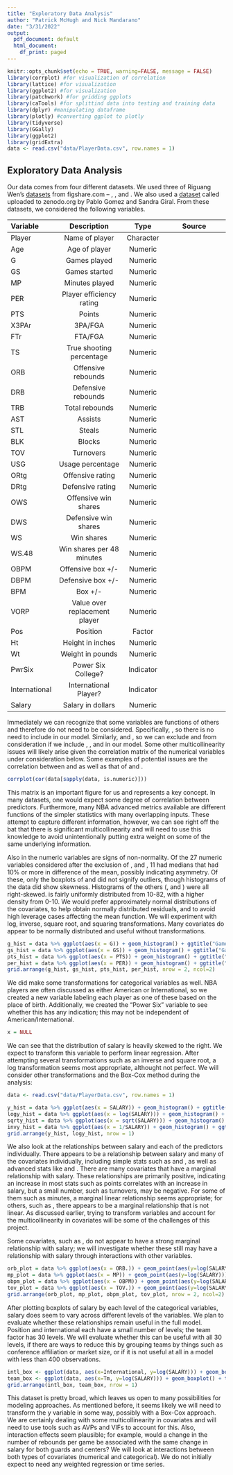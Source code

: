 ```yaml
---
title: "Exploratory Data Analysis"
author: "Patrick McHugh and Nick Mandarano"
date: "3/31/2022"
output:
  pdf_document: default
  html_document:
    df_print: paged
---
```


```r
knitr::opts_chunk$set(echo = TRUE, warning=FALSE, message = FALSE)
library(corrplot) #for visualization of correlation
library(lattice) #for visualization
library(ggplot2) #for visualization
library(patchwork) #for gridding ggplots
library(caTools) #for splittind data into testing and training data
library(dplyr) #manipulating dataframe
library(plotly) #converting ggplot to plotly
library(tidyverse)
library(GGally)
library(ggplot2)
library(gridExtra)
data <- read.csv("data/PlayerData.csv", row.names = 1)
```


## Exploratory Data Analysis


Our data comes from four different datasets. We used three of Riguang Wen's [datasets](https://figshare.com/articles/dataset/NBA_data/5414170) from figshare.com -- \texttt{players cv}, \texttt{players salary}, and \texttt{players stat}. We also used a [dataset](https://zenodo.org/record/3750329#.YkT6YW7MJAe) called \texttt{NBA RS 2020-1950 Stats} uploaded to zenodo.org by Pablo Gomez and Sandra Giral. From these datasets, we considered the following variables.

| Variable      | Description               | Type          | Source                  |
|:--------------|:-------------------------:|:-------------:|:-----------------------:|
| Player        | Name of player            | Character     | \texttt{players stat}   |
| Age           | Age of player             | Numeric       | \texttt{players stat}   |
| G             | Games played              | Numeric       | \texttt{players stat}   |
| GS            | Games started             | Numeric       | \texttt{players stat}   |
| MP            | Minutes played            | Numeric       | \texttt{players stat}   |
| PER           | Player efficiency rating  | Numeric       | \texttt{players stat}   |
| PTS           | Points                    | Numeric       | \texttt{NBA RS 2020-1950 Stats} |
| X3PAr         | 3PA/FGA                   | Numeric       | \texttt{players stat}   |
| FTr           | FTA/FGA                   | Numeric       | \texttt{players stat}   |
| TS            | True shooting percentage  | Numeric       | \texttt{NBA RS 2020-1950 Stats} |
| ORB           | Offensive rebounds        | Numeric       | \texttt{players stat}   |
| DRB           | Defensive rebounds        | Numeric       | \texttt{players stat}   |
| TRB           | Total rebounds            | Numeric       | \texttt{players stat}   |
| AST           | Assists                   | Numeric       | \texttt{players stat}   |
| STL           | Steals                    | Numeric       | \texttt{players stat}   |
| BLK           | Blocks                    | Numeric       | \texttt{players stat}   |
| TOV           | Turnovers                 | Numeric       | \texttt{players stat}   |
| USG           | Usage percentage          | Numeric       | \texttt{players stat}   |
| ORtg          | Offensive rating          | Numeric       | \texttt{players stat}   |
| DRtg          | Defensive rating          | Numeric       | \texttt{players stat}   |
| OWS           | Offensive win shares      | Numeric       | \texttt{players stat}   |
| DWS           | Defensive win shares      | Numeric       | \texttt{players stat}   |
| WS            | Win shares                | Numeric       | \texttt{players stat}   |
| WS.48         | Win shares per 48 minutes | Numeric       | \texttt{players stat}   |
| OBPM          | Offensive box +/-         | Numeric       | \texttt{players stat}   |
| DBPM          | Defensive box +/-         | Numeric       | \texttt{players stat}   |
| BPM           | Box +/-                   | Numeric       | \texttt{players stat}   |
| VORP          | Value over replacement player | Numeric   | \texttt{players stat}   |
| Pos           | Position                  | Factor        | \texttt{players salary} |
| Ht            | Height in inches          | Numeric       | \texttt{players salary} |
| Wt            | Weight in pounds          | Numeric       | \texttt{players salary} |
| PwrSix        | Power Six College?        | Indicator     | \texttt{players cv}     |
| International | International Player?     | Indicator     | \texttt{players cv}     |
| Salary        | Salary in dollars         | Numeric       | \texttt{players salary}  |

Immediately we can recognize that some variables are functions of others and therefore do not need to be considered. Specifically, \texttt{BPM = OBPM + DBPM}, so there is no need to include \texttt{BPM} in our model. Similarly, \texttt{WS = OWS + DWS} and \texttt{TRB = ORB + DRB}, so we can exclude \texttt{WS} and \texttt{TRB} from consideration if we include \texttt{OWS}, \texttt{DWS}, \texttt{ORB} and \texttt{DRB} in our model. Some other multicollinearity issues will likely arise given the correlation matrix of the numerical variables under consideration below. Some examples of potential issues are the correlation between \texttt{WS} and \texttt{PER} as well as that of \texttt{MP} and \texttt{G}.


```r
corrplot(cor(data[sapply(data, is.numeric)]))
```

This matrix is an important figure for us and represents a key concept. In many datasets, one would expect some degree of correlation between predictors. Furthermore, many NBA advanced metrics available are different functions of the simpler statistics with many overlapping inputs. These attempt to capture different information, however, we can see right off the bat that there is significant multicollinearity and will need to use this knowledge to avoid unintentionally putting extra weight on some of the same underlying information.

Also in the numeric variables are signs of non-normality. Of the 27 numeric variables considered after the exclusion of \texttt{BPM}, \texttt{WS} and \texttt{TRB}, 11 had medians that had 10% or more in difference of the mean, possibly indicating asymmetry. Of these, only the boxplots of \texttt{G} and \texttt{GS} did not signify outliers, though histograms of the data did show skewness. Histograms of the others (\texttt{FTr, ORB, AST, BLK, OWS, DWS, VORP, Salary}, and \texttt{PTS}) were all right-skewed. \texttt{GS} is fairly uniformly distributed from 10-82, with a higher density from 0-10. We would prefer approximately normal distributions of the covariates, to help obtain normally distributed residuals, and to avoid high leverage cases affecting the mean function. We will experiment with log, inverse, square root, and squaring transformations. Many covariates do appear to be normally distributed and useful without transformations. 

```r
g_hist = data %>% ggplot(aes(x = G)) + geom_histogram() + ggtitle("Games")
gs_hist = data %>% ggplot(aes(x = GS)) + geom_histogram() + ggtitle("Games Started")
pts_hist = data %>% ggplot(aes(x = PTS)) + geom_histogram() + ggtitle("Points")
per_hist = data %>% ggplot(aes(x = PER)) + geom_histogram() + ggtitle("Player Efficiency Rating")
grid.arrange(g_hist, gs_hist, pts_hist, per_hist, nrow = 2, ncol=2)

```


We did make some transformations for categorical variables as well. NBA players are often discussed as either American or International, so we created a new variable labeling each player as one of these based on the place of birth. Additionally, we created the "Power Six" variable to see whether this has any indication; this may not be independent of American/International.

```r
x = NULL
```


We can see that the distribution of salary is heavily skewed to the right. We expect to transform this variable to perform linear regression. After attempting several transformations such as an inverse and square root, a log transformation seems most appropriate, althought not perfect. We will consider other transformations and the Box-Cox method during the analysis:

```r
data <- read.csv("data/PlayerData.csv", row.names = 1)

y_hist = data %>% ggplot(aes(x = SALARY)) + geom_histogram() + ggtitle("Salary")
logy_hist = data %>% ggplot(aes(x = log(SALARY))) + geom_histogram() + ggtitle("log(Salary)")
sqrty_hist = data %>% ggplot(aes(x = sqrt(SALARY))) + geom_histogram() + ggtitle("Histogram of sqrt(salary)")
invy_hist = data %>% ggplot(aes(x = 1/SALARY)) + geom_histogram() + ggtitle("Histogram of 1/salary")
grid.arrange(y_hist, logy_hist, nrow = 1)

```




We also look at the relationships between salary and each of the predictors individually. There appears to be a relationship between salary and many of the covariates individually, including simple stats such as \texttt{MP} and \texttt{PTS}, as well as advanced stats like \texttt{PER} and \texttt{BPM}. There are many covariates that have a marginal relationship with salary. These relationships are primarily positive, indicating an increase in most stats such as points correlates with an increase in salary, but a small number, such as turnovers, may be negative. For some of them such as minutes, a marginal linear relationship seems appropriate; for others, such as \texttt{VORP}, there appears to be a marginal relationship that is not linear. As discussed earlier, trying to transform variables and account for the multicollinearity in covariates will be some of the challenges of this project. 


Some covariates, such as \texttt{ORB}, do not appear to have a strong marginal relationship with salary; we will investigate whether these still may have a relationship with salary through interactions with other variables.

```r
orb_plot = data %>% ggplot(aes(x = ORB.)) + geom_point(aes(y=log(SALARY))) + ggtitle("Offensive Rebounds vs log(Salary)")
mp_plot = data %>% ggplot(aes(x = MP)) + geom_point(aes(y=log(SALARY))) + ggtitle("Minutes vs log(Salary)")
obpm_plot = data %>% ggplot(aes(x = OBPM)) + geom_point(aes(y=log(SALARY))) + ggtitle("OBPM vs log(Salary)")
tov_plot = data %>% ggplot(aes(x = TOV.)) + geom_point(aes(y=log(SALARY))) + ggtitle("Turnovers vs log(Salary)")
grid.arrange(orb_plot, mp_plot, obpm_plot, tov_plot, nrow = 2, ncol=2)

```

After plotting boxplots of salary by each level of the categorical variables, salary does seem to vary across different levels of the variables. We plan to evaluate whether these relationships remain useful in the full model. Position and international each have a small number of levels; the team factor has 30 levels. We will evaluate whether this can be useful with all 30 levels, if there are ways to reduce this by grouping teams by things such as conference affiliation or market size, or if it is not useful at all in a model with less than 400 observations.

```r
intl_box <- ggplot(data, aes(x=International, y=log(SALARY))) + geom_boxplot()
team_box <- ggplot(data, aes(x=Tm, y=log(SALARY))) + geom_boxplot() + theme(axis.text.x=element_blank(), axis.ticks.x=element_blank()) + xlab("Team")
grid.arrange(intl_box, team_box, nrow = 1)
```

This dataset is pretty broad, which leaves us open to many possibilities for modeling approaches. As mentioned before, it seems likely we will need to transform the y variable in some way, possibly with a Box-Cox approach. We are certainly dealing with some multicollinearity in covariates and will need to use tools such as AVPs and VIFs to account for this. Also, interaction effects seem plausible; for example, would a change in the number of rebounds per game be associated with the same change in salary for both guards and centers? We will look at interactions between both types of covariates (numerical and categorical). We do not initially expect to need any weighted regression or time series.

